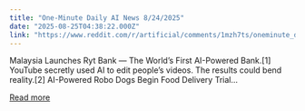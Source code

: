 ```yaml
---
title: "One-Minute Daily AI News 8/24/2025"
date: "2025-08-25T04:38:22.000Z"
link: "https://www.reddit.com/r/artificial/comments/1mzh7ts/oneminute_daily_ai_news_8242025/"
---
```


Malaysia Launches Ryt Bank — The World’s First AI-Powered Bank.[1]
 YouTube secretly used AI to edit people’s videos. The results could bend reality.[2]
 AI-Powered Robo Dogs Begin Food Delivery Trial...

[Read more](https://www.reddit.com/r/artificial/comments/1mzh7ts/oneminute_daily_ai_news_8242025/)
